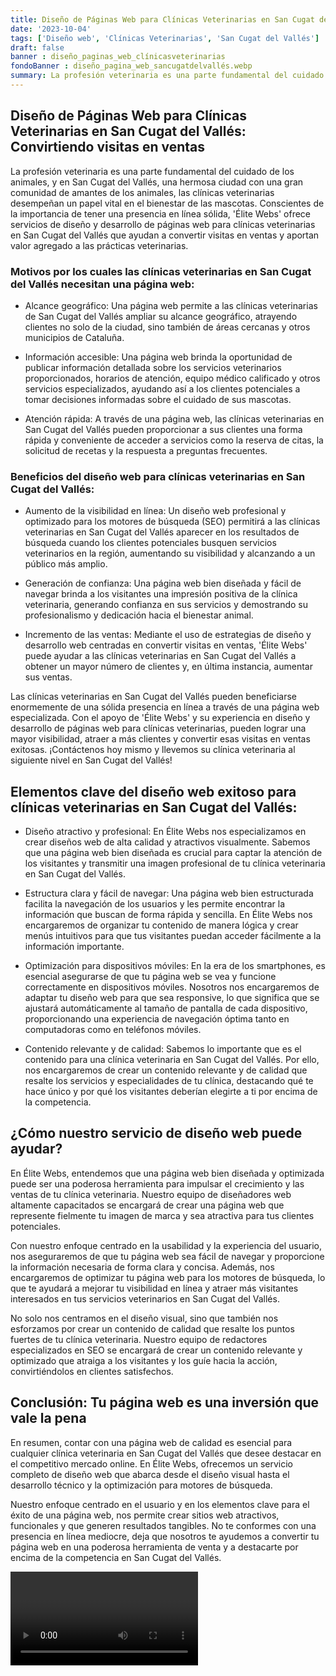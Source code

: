 ```yaml
---
title: Diseño de Páginas Web para Clínicas Veterinarias en San Cugat del Vallés
date: '2023-10-04'
tags: ['Diseño web', 'Clínicas Veterinarias', 'San Cugat del Vallés']
draft: false
banner : diseño_paginas_web_clínicasveterinarias
fondoBanner : diseño_pagina_web_sancugatdelvallés.webp
summary: La profesión veterinaria es una parte fundamental del cuidado de los animales, y en San Cugat del Vallés, una hermosa ciudad con una gran comunidad de amantes de los animales, las clínicas veterinarias desempeñan un papel vital en el bienestar de las mascotas. Conscientes de la importancia de tener una presencia en línea sólida, 'Élite Webs' ofrece servicios de diseño y desarrollo de páginas web para clínicas veterinarias en San Cugat del Vallés que ayudan a convertir visitas en ventas y aportan valor agregado a las prácticas veterinarias.
---
```


## **Diseño de Páginas Web para Clínicas Veterinarias en San Cugat del Vallés: Convirtiendo visitas en ventas**

La profesión veterinaria es una parte fundamental del cuidado de los animales, y en San Cugat del Vallés, una hermosa ciudad con una gran comunidad de amantes de los animales, las clínicas veterinarias desempeñan un papel vital en el bienestar de las mascotas. Conscientes de la importancia de tener una presencia en línea sólida, 'Élite Webs' ofrece servicios de diseño y desarrollo de páginas web para clínicas veterinarias en San Cugat del Vallés que ayudan a convertir visitas en ventas y aportan valor agregado a las prácticas veterinarias.

### **Motivos por los cuales las clínicas veterinarias en San Cugat del Vallés necesitan una página web:**

- Alcance geográfico: Una página web permite a las clínicas veterinarias de San Cugat del Vallés ampliar su alcance geográfico, atrayendo clientes no solo de la ciudad, sino también de áreas cercanas y otros municipios de Cataluña.

- Información accesible: Una página web brinda la oportunidad de publicar información detallada sobre los servicios veterinarios proporcionados, horarios de atención, equipo médico calificado y otros servicios especializados, ayudando así a los clientes potenciales a tomar decisiones informadas sobre el cuidado de sus mascotas.

- Atención rápida: A través de una página web, las clínicas veterinarias en San Cugat del Vallés pueden proporcionar a sus clientes una forma rápida y conveniente de acceder a servicios como la reserva de citas, la solicitud de recetas y la respuesta a preguntas frecuentes.

### **Beneficios del diseño web para clínicas veterinarias en San Cugat del Vallés:**

- Aumento de la visibilidad en línea: Un diseño web profesional y optimizado para los motores de búsqueda (SEO) permitirá a las clínicas veterinarias en San Cugat del Vallés aparecer en los resultados de búsqueda cuando los clientes potenciales busquen servicios veterinarios en la región, aumentando su visibilidad y alcanzando a un público más amplio.

- Generación de confianza: Una página web bien diseñada y fácil de navegar brinda a los visitantes una impresión positiva de la clínica veterinaria, generando confianza en sus servicios y demostrando su profesionalismo y dedicación hacia el bienestar animal.

- Incremento de las ventas: Mediante el uso de estrategias de diseño y desarrollo web centradas en convertir visitas en ventas, 'Élite Webs' puede ayudar a las clínicas veterinarias en San Cugat del Vallés a obtener un mayor número de clientes y, en última instancia, aumentar sus ventas.

Las clínicas veterinarias en San Cugat del Vallés pueden beneficiarse enormemente de una sólida presencia en línea a través de una página web especializada. Con el apoyo de 'Élite Webs' y su experiencia en diseño y desarrollo de páginas web para clínicas veterinarias, pueden lograr una mayor visibilidad, atraer a más clientes y convertir esas visitas en ventas exitosas. ¡Contáctenos hoy mismo y llevemos su clínica veterinaria al siguiente nivel en San Cugat del Vallés!

<GifSeo />

<Cta />

## Elementos clave del diseño web exitoso para clínicas veterinarias en San Cugat del Vallés:

- Diseño atractivo y profesional: En Élite Webs nos especializamos en crear diseños web de alta calidad y atractivos visualmente. Sabemos que una página web bien diseñada es crucial para captar la atención de los visitantes y transmitir una imagen profesional de tu clínica veterinaria en San Cugat del Vallés.

- Estructura clara y fácil de navegar: Una página web bien estructurada facilita la navegación de los usuarios y les permite encontrar la información que buscan de forma rápida y sencilla. En Élite Webs nos encargaremos de organizar tu contenido de manera lógica y crear menús intuitivos para que tus visitantes puedan acceder fácilmente a la información importante.

- Optimización para dispositivos móviles: En la era de los smartphones, es esencial asegurarse de que tu página web se vea y funcione correctamente en dispositivos móviles. Nosotros nos encargaremos de adaptar tu diseño web para que sea responsive, lo que significa que se ajustará automáticamente al tamaño de pantalla de cada dispositivo, proporcionando una experiencia de navegación óptima tanto en computadoras como en teléfonos móviles.

- Contenido relevante y de calidad: Sabemos lo importante que es el contenido para una clínica veterinaria en San Cugat del Vallés. Por ello, nos encargaremos de crear un contenido relevante y de calidad que resalte los servicios y especialidades de tu clínica, destacando qué te hace único y por qué los visitantes deberían elegirte a ti por encima de la competencia.

## ¿Cómo nuestro servicio de diseño web puede ayudar?

En Élite Webs, entendemos que una página web bien diseñada y optimizada puede ser una poderosa herramienta para impulsar el crecimiento y las ventas de tu clínica veterinaria. Nuestro equipo de diseñadores web altamente capacitados se encargará de crear una página web que represente fielmente tu imagen de marca y sea atractiva para tus clientes potenciales.

Con nuestro enfoque centrado en la usabilidad y la experiencia del usuario, nos aseguraremos de que tu página web sea fácil de navegar y proporcione la información necesaria de forma clara y concisa. Además, nos encargaremos de optimizar tu página web para los motores de búsqueda, lo que te ayudará a mejorar tu visibilidad en línea y atraer más visitantes interesados en tus servicios veterinarios en San Cugat del Vallés.

No solo nos centramos en el diseño visual, sino que también nos esforzamos por crear un contenido de calidad que resalte los puntos fuertes de tu clínica veterinaria. Nuestro equipo de redactores especializados en SEO se encargará de crear un contenido relevante y optimizado que atraiga a los visitantes y los guíe hacia la acción, convirtiéndolos en clientes satisfechos.

## Conclusión: Tu página web es una inversión que vale la pena

En resumen, contar con una página web de calidad es esencial para cualquier clínica veterinaria en San Cugat del Vallés que desee destacar en el competitivo mercado online. En Élite Webs, ofrecemos un servicio completo de diseño web que abarca desde el diseño visual hasta el desarrollo técnico y la optimización para motores de búsqueda.

Nuestro enfoque centrado en el usuario y en los elementos clave para el éxito de una página web, nos permite crear sitios web atractivos, funcionales y que generen resultados tangibles. No te conformes con una presencia en línea mediocre, deja que nosotros te ayudemos a convertir tu página web en una poderosa herramienta de venta y a destacarte por encima de la competencia en San Cugat del Vallés.

<Video />

<CtaBot job='Clínicas Veterinarias' city='San Cugat del Vallés'/>

<Gmaps query='San Cugat del Vallés+españa+maps' />